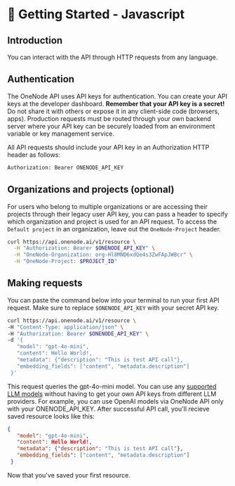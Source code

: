 # 🚀 Getting Started - Javascript

## Introduction

You can interact with the API through HTTP requests from any language.

## Authentication

The OneNode API uses API keys for authentication. You can create your API keys at the developer dashboard.
**Remember that your API key is a secret!** Do not share it with others or expose it in any client-side code (browsers, apps). Production requests must be routed through your own backend server where your API key can be securely loaded from an environment variable or key management service.

All API requests should include your API key in an Authorization HTTP header as follows:

```bash copy
Authorization: Bearer ONENODE_API_KEY
```

## Organizations and projects (optional)

For users who belong to multiple organizations or are accessing their projects through their legacy user API key, you can pass a header to specify which organization and project is used for an API request.
To access the `Default project` in an organization, leave out the `OneNode-Project` header.

```sh copy
curl https://api.onenode.ai/v1/resource \
  -H "Authorization: Bearer $ONENODE_API_KEY" \
  -H "OneNode-Organization: org-Hl8MND6xdQe4s3ZwFApJWBcr" \
  -H "OneNode-Project: $PROJECT_ID"
```

## Making requests

You can paste the command below into your terminal to run your first API request. Make sure to replace `$ONENODE_API_KEY` with your secret API key.

```sh copy
curl https://api.onenode.ai/v1/resource \
-H "Content-Type: application/json" \
-H "Authorization: Bearer $ONENODE_API_KEY" \
-d '{
   "model": "gpt-4o-mini",
   "content": Hello World!,
   "metadata": {"description": "This is test API call"},
   "embedding_fields": ["content", "metadata.description"]
 }'
```

This request queries the gpt-4o-mini model. You can use any [supported LLM models](/developer/docs/models) without having to get your own API keys from different LLM providers. For example, you can use OpenAI models via OneNode API only with your ONENODE_API_KEY. After successful API call, you'll recieve saved resource looks like this:

```json copy
{
   "model": "gpt-4o-mini",
   "content": Hello World!,
   "metadata": {"description": "This is test API call"},
   "embedding_fields": ["content", "metadata.description"]
 }
```

Now that you've saved your first resource.